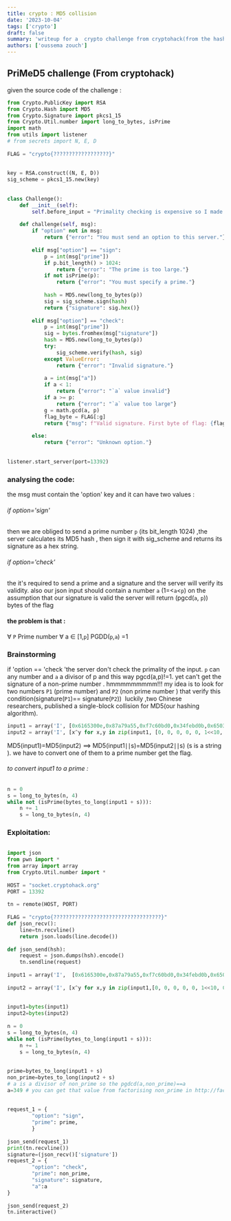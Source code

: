 ```yaml
---
title: crypto : MD5 collision
date: '2023-10-04'
tags: ['crypto']
draft: false
summary: 'writeup for a  crypto challenge from cryptohack(from the hashing functions challenges).'
authors: ['oussema zouch']
---
```

## PriMeD5 challenge (From cryptohack)


given the source code of the challenge :

```python
from Crypto.PublicKey import RSA  
from Crypto.Hash import MD5  
from Crypto.Signature import pkcs1_15  
from Crypto.Util.number import long_to_bytes, isPrime  
import math  
from utils import listener  
# from secrets import N, E, D  
  
FLAG = "crypto{??????????????????}"  
  
  
key = RSA.construct((N, E, D))  
sig_scheme = pkcs1_15.new(key)  
  
  
class Challenge():  
    def __init__(self):  
        self.before_input = "Primality checking is expensive so I made a service that signs primes, allowing anyone to quickly check if a number is prime\n"  
  
    def challenge(self, msg):  
        if "option" not in msg:  
            return {"error": "You must send an option to this server."}  
  
        elif msg["option"] == "sign":  
            p = int(msg["prime"])  
            if p.bit_length() > 1024:  
                return {"error": "The prime is too large."}  
            if not isPrime(p):  
                return {"error": "You must specify a prime."}  
  
            hash = MD5.new(long_to_bytes(p))  
            sig = sig_scheme.sign(hash)  
            return {"signature": sig.hex()}  
  
        elif msg["option"] == "check":  
            p = int(msg["prime"])  
            sig = bytes.fromhex(msg["signature"])  
            hash = MD5.new(long_to_bytes(p))  
            try:  
                sig_scheme.verify(hash, sig)  
            except ValueError:  
                return {"error": "Invalid signature."}  
  
            a = int(msg["a"])  
            if a < 1:  
                return {"error": "`a` value invalid"}  
            if a >= p:  
                return {"error": "`a` value too large"}  
            g = math.gcd(a, p)  
            flag_byte = FLAG[:g]  
            return {"msg": f"Valid signature. First byte of flag: {flag_byte}"}  
  
        else:  
            return {"error": "Unknown option."}  
  
  
listener.start_server(port=13392)
```


### analysing the code:
the msg  must  contain the 'option' key  and it  can have two values :
###### if option='sign'
then we are obliged to send a prime number `p` (its bit_length 1024) ,the server calculates its MD5 hash , then sign it with  sig_scheme and returns its signature as a hex string.
###### if option='check'
the it's required  to send a prime and a signature and the server will verify its  validity.
also our json input should contain a number `a`  (1=<`a`<`p`)
on the assumption that our signature is valid the server will return (pgcd(`a`, `p`)) bytes of the flag 

#### the problem is that : 
∀ `P` Prime number
∀ a ∈ [1,`p`]
PGDD(`p`,`a`) =1


### Brainstorming 

 if 'option == 'check 'the server  don't check the primality of the input. `p` can any number and `a`  a divisor of p and this way pgcd(a,p)!=1.
 yet  can't get the signature of a non-prime number .
hmmmmmmmmm!!!
 my idea is to look for   two numbers  `P1` (prime number)  and `P2` (non prime number ) that verify this condition(signature(`P1`)==  signature(`P2`))
 luckily ,two Chinese researchers, published a  single-block collision for MD5(our hashing algorithm).
```python
input1 = array('I', [0x6165300e,0x87a79a55,0xf7c60bd0,0x34febd0b,0x6503cf04, 0x854f709e,0xfb0fc034,0x874c9c65,0x2f94cc40,0x15a12deb,0x5c15f4a3,0x490786bb, 0x6d658673,0xa4341f7d,0x8fd75920,0xefd18d5a])
input2 = array('I', [x^y for x,y in zip(input1, [0, 0, 0, 0, 0, 1<<10, 0, 0, 0, 0, 1<<31, 0, 0, 0, 0, 0])])
```


MD5(input1)=MD5(input2) ==> MD5(input1∣∣s)=MD5(input2∣∣s) (s is  a string ).
we  have to  convert one of them to a prime number get the flag.

###### to convert input1 to a prime :
```python
n = 0  
s = long_to_bytes(n, 4)    
while not (isPrime(bytes_to_long(input1 + s))):  
    n += 1  
    s = long_to_bytes(n, 4)
```


### Exploitation:

```python
  
import json  
from pwn import *  
from array import array  
from Crypto.Util.number import *  
  
HOST = "socket.cryptohack.org"  
PORT = 13392  
  
tn = remote(HOST, PORT)  
  
FLAG = "crypto{???????????????????????????????????}"  
def json_recv():  
    line=tn.recvline()  
    return json.loads(line.decode())  
  
def json_send(hsh):  
    request = json.dumps(hsh).encode()  
    tn.sendline(request)  
  
input1 = array('I',  [0x6165300e,0x87a79a55,0xf7c60bd0,0x34febd0b,0x6503cf04,0x854f709e,0xfb0fc034,0x874c9c65,0x2f94cc40,0x15a12deb,0x5c15f4a3,0x490786bb,0x6d658673,0xa4341f7d,0x8fd75920,0xefd18d5a])  
  
input2 = array('I', [x^y for x,y in zip(input1,[0, 0, 0, 0, 0, 1<<10, 0, 0, 0, 0, 1<<31, 0, 0, 0, 0, 0])])  
  
  
input1=bytes(input1)  
input2=bytes(input2)  
  
n = 0  
s = long_to_bytes(n, 4)    
while not (isPrime(bytes_to_long(input1 + s))):  
    n += 1  
    s = long_to_bytes(n, 4)
      
  
prime=bytes_to_long(input1 + s)  
non_prime=bytes_to_long(input2 + s)  
# a is a divisor of non_prime so the pgdcd(a,non_prime)==a  
a=349 # you can get that value from factorising non_prime in http://factordb.com/  
  
  
request_1 = {  
        "option": "sign",  
        "prime": prime,  
        }  
  
json_send(request_1)  
print(tn.recvline())  
signature=(json_recv()['signature'])  
request_2 = {  
        "option": "check",  
        "prime": non_prime,  
        "signature": signature,  
        "a":a  
}  
  
json_send(request_2)  
tn.interactive()
```

